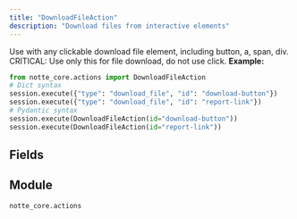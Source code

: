 ```yaml
---
title: "DownloadFileAction"
description: "Download files from interactive elements"
---
```


Use with any clickable download file element, including button, a, span, div. CRITICAL: Use only this for file download, do not use click.
**Example:**
```python
from notte_core.actions import DownloadFileAction
# Dict syntax
session.execute({"type": "download_file", "id": "download-button"})
session.execute({"type": "download_file", "id": "report-link"})
# Pydantic syntax
session.execute(DownloadFileAction(id="download-button"))
session.execute(DownloadFileAction(id="report-link"))
```

## Fields

<ParamField path="type" type="Literal['download_file']" required>
</ParamField>

<ParamField path="category" type="str" required>
</ParamField>

<ParamField path="description" type="str" required>
</ParamField>

<ParamField path="id" type="str" required>
</ParamField>

<ParamField path="selector" type="UnionType[NodeSelectors, None]" required>
</ParamField>

<ParamField path="press_enter" type="UnionType[bool, None]" required>
</ParamField>

<ParamField path="text_label" type="UnionType[str, None]" required>
</ParamField>

<ParamField path="param" type="UnionType[ActionParameter, None]" required>
</ParamField>


## Module

`notte_core.actions`
